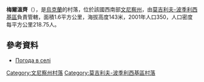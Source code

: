 {{coord|48|22|41|N|28|3|5|E|scale:30000|display=title}}

'''梅爾溫齊'''（{{lang-uk|Мервинці}}），是[[烏克蘭|烏克蘭]]的村落，位於該國西南部[[文尼察州|文尼察州]]，由[[莫吉利夫-波季利西基區|莫吉利夫-波季利西基區]]負責管轄，面積1.6平方公里，海拔高度143米，2001年人口350，人口密度每平方公里218.75人。

==參考資料==
* [http://weather.in.ua/ua/vinnickaja/15436 Погода в селі ] {{Wayback|url=http://weather.in.ua/ua/vinnickaja/15436 |date=20181020011800 }}

[[Category:文尼察州村落|Category:文尼察州村落]]
[[Category:莫吉利夫-波季利西基區村落|Category:莫吉利夫-波季利西基區村落]]


{{Vinnytsia-geo-stub}}